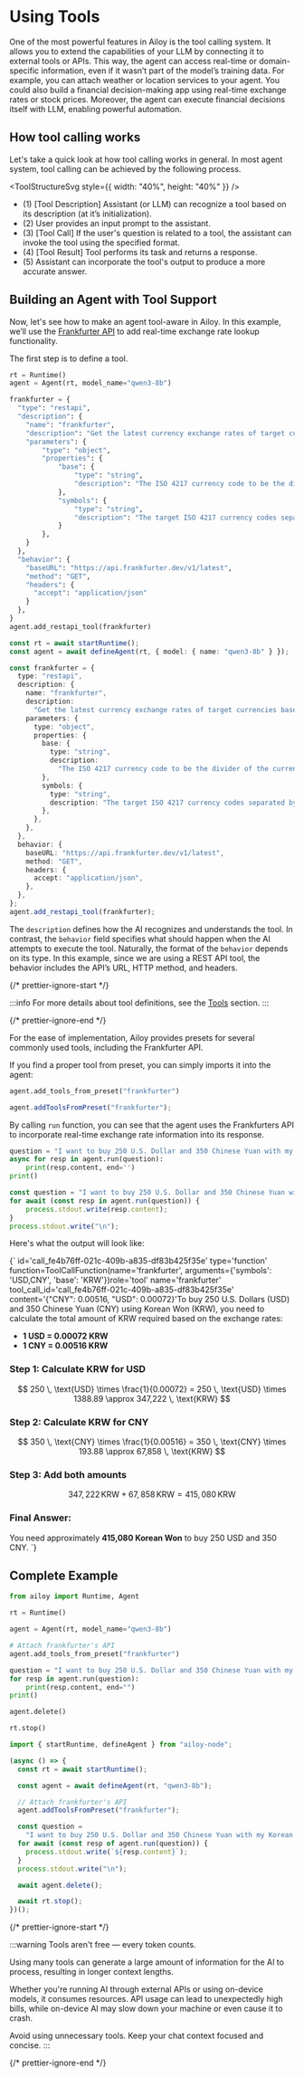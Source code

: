 

# Using Tools

One of the most powerful features in Ailoy is the tool calling system. It allows
you to extend the capabilities of your LLM by connecting it to external tools or
APIs. This way, the agent can access real-time or domain-specific information,
even if it wasn’t part of the model’s training data. For example, you can attach
weather or location services to your agent. You could also build a financial
decision-making app using real-time exchange rates or stock prices. Moreover,
the agent can execute financial decisions itself with LLM, enabling powerful
automation.

## How tool calling works

Let's take a quick look at how tool calling works in general. In most agent
system, tool calling can be achieved by the following process.

<ToolStructureSvg style={{ width: "40%", height: "40%" }} />

- (1) \[Tool Description\] Assistant (or LLM) can recognize a tool based on its
  description (at it’s initialization).
- (2) User provides an input prompt to the assistant.
- (3) \[Tool Call\] If the user's question is related to a tool, the assistant
  can invoke the tool using the specified format.
- (4) \[Tool Result\] Tool performs its task and returns a response.
- (5) Assistant can incorporate the tool's output to produce a more accurate
  answer.

## Building an Agent with Tool Support

Now, let's see how to make an agent tool-aware in Ailoy. In this example, we’ll
use the [Frankfurter API](https://frankfurter.dev/) to add real-time exchange
rate lookup functionality.

The first step is to define a tool.

<CodeTabs>
<TabItem {...pythonTab}>

```python
rt = Runtime()
agent = Agent(rt, model_name="qwen3-8b")

frankfurter = {
  "type": "restapi",
  "description": {
    "name": "frankfurter",
    "description": "Get the latest currency exchange rates of target currencies based on the 'base' currency",
    "parameters": {
        "type": "object",
        "properties": {
            "base": {
                "type": "string",
                "description": "The ISO 4217 currency code to be the divider of the currency rate to be got."
            },
            "symbols": {
                "type": "string",
                "description": "The target ISO 4217 currency codes separated by comma."
            }
        },
    }
  },
  "behavior": {
    "baseURL": "https://api.frankfurter.dev/v1/latest",
    "method": "GET",
    "headers": {
      "accept": "application/json"
    }
  },
}
agent.add_restapi_tool(frankfurter)
```

</TabItem>
<TabItem {...nodeTab}>

```typescript
const rt = await startRuntime();
const agent = await defineAgent(rt, { model: { name: "qwen3-8b" } });

const frankfurter = {
  type: "restapi",
  description: {
    name: "frankfurter",
    description:
      "Get the latest currency exchange rates of target currencies based on the 'base' currency",
    parameters: {
      type: "object",
      properties: {
        base: {
          type: "string",
          description:
            "The ISO 4217 currency code to be the divider of the currency rate to be got.",
        },
        symbols: {
          type: "string",
          description: "The target ISO 4217 currency codes separated by comma.",
        },
      },
    },
  },
  behavior: {
    baseURL: "https://api.frankfurter.dev/v1/latest",
    method: "GET",
    headers: {
      accept: "application/json",
    },
  },
};
agent.add_restapi_tool(frankfurter);
```

</TabItem>
</CodeTabs>

The `description` defines how the AI recognizes and understands the tool. In
contrast, the `behavior` field specifies what should happen when the AI attempts
to execute the tool. Naturally, the format of the `behavior` depends on its
type. In this example, since we are using a REST API tool, the behavior includes
the API’s URL, HTTP method, and headers.

{/* prettier-ignore-start */}

:::info
For more details about tool definitions, see the [Tools](../tools) section.
:::

{/* prettier-ignore-end */}

For the ease of implementation, Ailoy provides presets for several commonly used
tools, including the Frankfurter API.

If you find a proper tool from preset, you can simply imports it into the agent:

<CodeTabs>
<TabItem {...pythonTab}>

```python
agent.add_tools_from_preset("frankfurter")
```

</TabItem>
<TabItem {...nodeTab}>

```typescript
agent.addToolsFromPreset("frankfurter");
```

</TabItem>
</CodeTabs>

By calling `run` function, you can see that the agent uses the Frankfurters API
to incorporate real-time exchange rate information into its response.

<CodeTabs>
<TabItem {...pythonTab}>

```python
question = "I want to buy 250 U.S. Dollar and 350 Chinese Yuan with my Korean Won. How much do I need to take?"
async for resp in agent.run(question):
    print(resp.content, end='')
print()
```

</TabItem>
<TabItem {...nodeTab}>

```typescript
const question = "I want to buy 250 U.S. Dollar and 350 Chinese Yuan with my Korean Won. How much do I need to take?";
for await (const resp in agent.run(question)) {
    process.stdout.write(resp.content);
}
process.stdout.write("\n");
```

</TabItem>
</CodeTabs>

Here's what the output will look like:

<TerminalBox>
{`
id='call_fe4b76ff-021c-409b-a835-df83b425f35e' type='function' function=ToolCallFunction(name='frankfurter', arguments={'symbols': 'USD,CNY', 'base': 'KRW'})role='tool' name='frankfurter' tool_call_id='call_fe4b76ff-021c-409b-a835-df83b425f35e' content='{"CNY": 0.00516, "USD": 0.00072}'To buy 250 U.S. Dollars (USD) and 350 Chinese Yuan (CNY) using Korean Won (KRW), you need to calculate the total amount of KRW required based on the exchange rates:

- **1 USD = 0.00072 KRW**
- **1 CNY = 0.00516 KRW**

### Step 1: Calculate KRW for USD
$$ 250 \, \text{USD} \times \frac{1}{0.00072} = 250 \, \text{USD} \times 1388.89 \approx 347,222 \, \text{KRW} $$

### Step 2: Calculate KRW for CNY
$$ 350 \, \text{CNY} \times \frac{1}{0.00516} = 350 \, \text{CNY} \times 193.88 \approx 67,858 \, \text{KRW} $$

### Step 3: Add both amounts
$$ 347,222 \, \text{KRW} + 67,858 \, \text{KRW} = 415,080 \, \text{KRW} $$

### Final Answer:
You need approximately **415,080 Korean Won** to buy 250 USD and 350 CNY.
`}
</TerminalBox>

## Complete Example

<CodeTabs>
<TabItem {...pythonTab}>

```python
from ailoy import Runtime, Agent

rt = Runtime()

agent = Agent(rt, model_name="qwen3-8b")

# Attach frankfurter's API
agent.add_tools_from_preset("frankfurter")

question = "I want to buy 250 U.S. Dollar and 350 Chinese Yuan with my Korean Won. How much do I need to take?"
for resp in agent.run(question):
    print(resp.content, end="")
print()

agent.delete()

rt.stop()
```

</TabItem>
<TabItem {...nodeTab}>

```typescript
import { startRuntime, defineAgent } from "ailoy-node";

(async () => {
  const rt = await startRuntime();

  const agent = await defineAgent(rt, "qwen3-8b");

  // Attach frankfurter's API
  agent.addToolsFromPreset("frankfurter");

  const question =
    "I want to buy 250 U.S. Dollar and 350 Chinese Yuan with my Korean Won. How much do I need to take?";
  for await (const resp of agent.run(question)) {
    process.stdout.write(`${resp.content}`);
  }
  process.stdout.write("\n");

  await agent.delete();

  await rt.stop();
})();
```

</TabItem>
</CodeTabs>

{/* prettier-ignore-start */}

:::warning
Tools aren't free — every token counts.

Using many tools can generate a large amount of information for the AI to process, resulting in longer context lengths.

Whether you're running AI through external APIs or using on-device models, it consumes resources.
API usage can lead to unexpectedly high bills, while on-device AI may slow down your machine or even cause it to crash.

Avoid using unnecessary tools. Keep your chat context focused and concise. 
:::

{/* prettier-ignore-end */}
